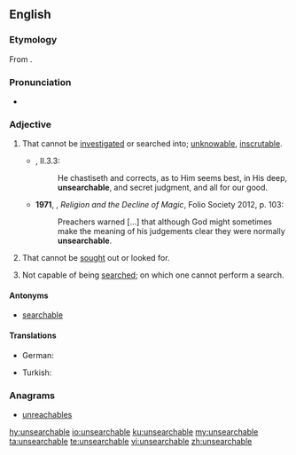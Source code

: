 ==English==
===Etymology===
From {{prefix|un|searchable|lang=en}}.

===Pronunciation===
*{{a|UK}} {{IPA|/ʌnˈsəːtʃəb(ə)l/|lang=en}}

===Adjective===
{{en-adj}}

# That cannot be [[investigated]] or searched into; [[unknowable]], [[inscrutable]].
#*{{RQ:RBrtn AntmyMlncly}}, II.3.3:
#*:He chastiseth and corrects, as to Him seems best, in His deep, '''unsearchable''', and secret judgment, and all for our good.
#*'''1971''', {{w|Keith Thomas (historian)|Keith Thomas}}, ''Religion and the Decline of Magic'', Folio Society 2012, p. 103:
#*:Preachers warned […] that although God might sometimes make the meaning of his judgements clear they were normally '''unsearchable'''.
# That cannot be [[sought]] out or looked for.
# {{context|computing|lang=en}} Not capable of being [[search]]ed; on which one cannot perform a search.

====Antonyms====
* [[searchable]]

====Translations====
{{trans-top}}
* German: {{t|de|undurchsuchbar}}
{{trans-mid}}
* Turkish: {{t|tr|aranamaz}}
{{trans-bottom}}

===Anagrams===
* [[unreachables#English|unreachables]]

[[hy:unsearchable]]
[[io:unsearchable]]
[[ku:unsearchable]]
[[my:unsearchable]]
[[ta:unsearchable]]
[[te:unsearchable]]
[[vi:unsearchable]]
[[zh:unsearchable]]